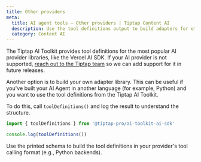 ```yaml
---
title: Other providers
meta:
  title: AI agent tools — Other providers | Tiptap Content AI
  description: Use the tool definitions output to build adapters for other AI providers or languages.
  category: Content AI
---
```


The Tiptap AI Toolkit provides tool definitions for the most popular AI provider libraries, like the Vercel AI SDK. If your AI provider is not supported, [reach out to the Tiptap team](mailto:humans@tiptap.dev) so we can add support for it in future releases.

Another option is to build your own adapter library. This can be useful if you've built your AI Agent in another language (for example, Python) and you want to use the tool definitions from the Tiptap AI Toolkit.

To do this, call `toolDefinitions()` and log the result to understand the structure.

```ts
import { toolDefinitions } from '@tiptap-pro/ai-toolkit-ai-sdk'

console.log(toolDefinitions())
```

Use the printed schema to build the tool definitions in your provider's tool calling format (e.g., Python backends).
